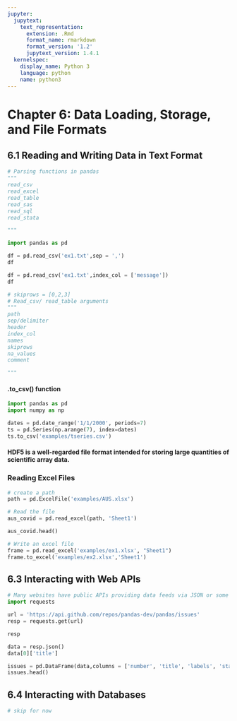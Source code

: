 ```yaml
---
jupyter:
  jupytext:
    text_representation:
      extension: .Rmd
      format_name: rmarkdown
      format_version: '1.2'
      jupytext_version: 1.4.1
  kernelspec:
    display_name: Python 3
    language: python
    name: python3
---
```


# Chapter 6: Data Loading, Storage, and File Formats


## 6.1 Reading and Writing Data in Text Format

```python
# Parsing functions in pandas
"""
read_csv
read_excel
read_table
read_sas
read_sql
read_stata

"""
```

```python
import pandas as pd
```

```python
df = pd.read_csv('ex1.txt',sep = ',')
df
```

```python

df = pd.read_csv('ex1.txt',index_col = ['message'])
df
```

```python
# skiprows = [0,2,3]
# Read_csv/ read_table arguments
"""
path
sep/delimiter
header
index_col
names
skiprows
na_values
comment

"""
```

#### .to_csv() function

```python
import pandas as pd
import numpy as np
```

```python
dates = pd.date_range('1/1/2000', periods=7)
ts = pd.Series(np.arange(7), index=dates)
ts.to_csv('examples/tseries.csv')
```

#### HDF5 is a well-regarded file format intended for storing large quantities of scientific array data. 


### Reading Excel Files

```python
# create a path
path = pd.ExcelFile('examples/AUS.xlsx')
```

```python
# Read the file
aus_covid = pd.read_excel(path, 'Sheet1')
```

```python
aus_covid.head()
```

```python
# Write an excel file
frame = pd.read_excel('examples/ex1.xlsx', "Sheet1")
frame.to_excel('examples/ex2.xlsx','Sheet1')
```

## 6.3 Interacting with Web APIs

```python
# Many websites have public APIs providing data feeds via JSON or some other format.
import requests
```

```python
url = 'https://api.github.com/repos/pandas-dev/pandas/issues'
resp = requests.get(url)
```

```python
resp
```

```python
data = resp.json()
data[0]['title']
```

```python
issues = pd.DataFrame(data,columns = ['number', 'title', 'labels', 'state'])
issues.head()
```

## 6.4 Interacting with Databases

```python
# skip for now
```

